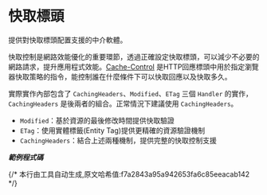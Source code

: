 # 快取標頭

提供對快取標頭配置支援的中介軟體。

快取控制是網路效能優化的重要環節，透過正確設定快取標頭，可以減少不必要的網路請求，提升應用程式效能。[Cache-Control](https://developer.mozilla.org/zh-CN/docs/Web/HTTP/Reference/Headers/Cache-Control) 是HTTP回應標頭中用於指定瀏覽器快取策略的指令，能控制誰在什麼條件下可以快取回應以及快取多久。

實際實作內部包含了 `CachingHeaders`、`Modified`、`ETag` 三個 `Handler` 的實作，`CachingHeaders` 是後兩者的組合。正常情況下建議使用 `CachingHeaders`。

- `Modified`：基於資源的最後修改時間提供快取驗證
- `ETag`：使用實體標籤(Entity Tag)提供更精確的資源驗證機制
- `CachingHeaders`：結合上述兩種機制，提供完整的快取控制支援

_**範例程式碼**_


<Tabs>
  <Tab label="main.rs">
    <CachingHeadersCode/>
  </Tab>
  <Tab label="Cargo.toml">
    <CachingHeadersCargoCode/>
  </Tab>
</Tabs>
{/* 本行由工具自动生成,原文哈希值:f7a2843a95a942653fa6c85eeacab142 */}